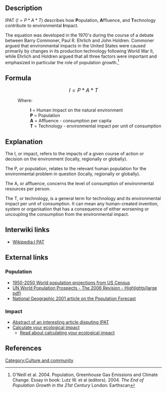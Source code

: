 ==Description==
IPAT (<math>I=P*A*T</math>) describes how '''P'''opulation, '''A'''ffluence, and '''T'''echnology contribute to environmental '''I'''mpact.

The equation was developed in the 1970's during the course of a debate between Barry Commoner, Paul R. Ehrlich and John Holdren. Commoner argued that environmental impacts in the United States were caused primarily by changes in its production technology following World War II, while Ehrlich and Holdren argued that all three factors were important and emphasized in particular the role of population growth.<ref>O'Neill et al. 2004. Population, Greenhouse Gas Emissions and Climate Change. Essay in book: Lutz W. et al (editors). 2004. ''The End of Population Growth in the 21st Century'' London: Earthscan</ref>

==Formula==
<center><big><math>I=P*A*T</math></big></center>

:Where:
::'''I''' = Human Impact on the natural environment 
::'''P''' = Population
::'''A''' = Affluence - consumption per capita
::'''T''' = Technology - environmental impact per unit of consumption

== Explanation ==

The I, or impact, refers to the impacts of a given course of action or decision on the environment (locally, regionally or globally).

The P, or population, relates to the relevant human population for the environmental problem in question (locally, regionally or globally).

The A, or affluence, concerns the level of consumption of environmental resources per person.

The T, or technology, is a general term for technology and its environmental impact per unit of consumption. It can mean any human-created invention, system or organisation that has a consequence of either worsening or uncoupling the consumption from the environmental impact.

== Interwiki links ==

* [[Wikipedia:I PAT]]

== External links ==

===Population===
* [http://www.census.gov/ipc/www/idb/worldpopinfo.html 1950-2050 World population projections from US Census]
* [http://www.un.org/esa/population/publications/wpp2006/WPP2006_Highlights_rev.pdf UN World Population Prospects - The 2006 Revision - Highlights(large pdf)]
* [http://news.nationalgeographic.com/news/2001/08/0806_population.html National Geographic 2001 article on the Population Forecast]
===Impact===
* [http://www.ingentaconnect.com/content/klu/poen/2001/00000023/00000001/00342589 Abstract of an interesting article disputing IPAT]
* [http://www.myfootprint.org/ Calculate your ecological impact]
** [http://www.worldchanging.com/archives/006904.html Read about calculating your ecological impact]

==References==
<References/>

[[Category:Culture and community]]